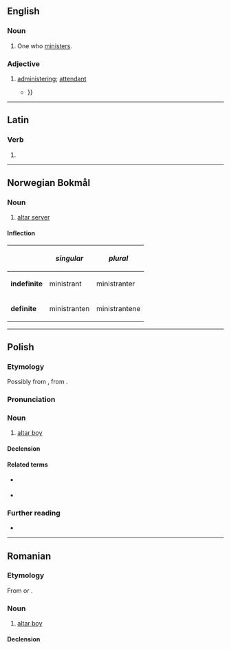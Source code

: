 {{also|Ministrant}}
==English==

===Noun===
{{en-noun}}

# One who [[minister]]s.

===Adjective===
{{en-adj|-}}

# [[administer]]ing; [[attendant]]
#* {{RQ:Shelley Poetical Works|I|The Revolt of Islam|221| That gentle Hermit, in my helpless woe,<br>By my sick couch was busy to and fro,<br>Like a strong spirit '''ministrant''' of good: {{...}}}}

----

==Latin==

===Verb===
{{la-verb-form|ministrant}}

# {{inflection of|la|ministrō||3|p|pres|actv|indc}}

----

==Norwegian Bokmål==

===Noun===
{{wikipedia|lang=no}}
{{head|nb|noun}}

# [[altar server]]

====Inflection====
{|class="wikitable"
!
!''singular''
!''plural''
|-
|'''indefinite'''
|ministrant
|ministranter
|-
|'''definite'''
|ministranten
|ministrantene
|}

----

==Polish==
{{wp|lang=pl}}

===Etymology===
Possibly from {{bor|pl|de|Ministrant}}, from {{der|pl|la|ministrāns}}.

===Pronunciation===
{{pl-p|a=Pl-ministrant.ogg}}

===Noun===
{{pl-noun|m-pr|f=ministrantka}}

# [[altar boy]]

====Declension====
{{pl-decl-noun-m-pr}}

====Related terms====
* {{q|adjective}} {{l|pl|ministrancki}}
* {{q|noun}} {{l|pl|ministrantura}}

===Further reading===
* {{R:PWN}}

{{C|pl|Roman Catholicism|Male children}}

----

==Romanian==

===Etymology===
From {{bor|ro|it|ministrante}} or {{bor|ro|de|Ministrant}}.

===Noun===
{{ro-noun|m|ministranți}}

# [[altar boy]]

====Declension====
{{ro-noun-m|pl=ministranți}}